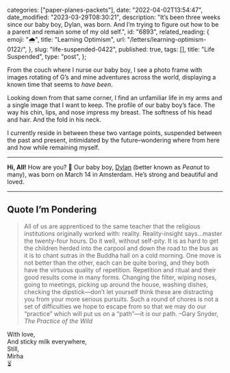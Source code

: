 
  categories: ["paper-planes-packets"],
  date: "2022-04-02T13:54:47",
  date_modified: "2023-03-29T08:30:21",
  description:
    "It’s been three weeks since our baby boy, Dylan, was born. And I’m trying to figure out how to be a parent and remain some of my old self.",
  id: "6893",
  related_reading: {
    emoji: "🌧",
    title: "Learning Optimism",
    url: "/letters/learning-optimism-0122/",
  },
  slug: "life-suspended-0422",
  published: true,
  tags: [],
  title: "Life Suspended",
  type: "post",
};


From the couch where I nurse our baby boy, I see a photo frame with images rotating of G’s and mine adventures across the world, displaying a known time that seems to *have been*.

Looking down from that same corner, I find an unfamiliar life in my arms and a single image that I want to keep. The profile of our baby boy’s face. The way his chin, lips, and nose impress my breast. The softness of his head and hair. And the fold in his neck.

I currently reside in between these two vantage points, suspended between the past and present, intimidated by the future–wondering where from here and how while remaining myself.

---

**Hi, All!** How are you? 💙 Our baby boy, [Dylan](<https://en.wikipedia.org/wiki/Dylan_(name)>) (better known as _Peanut_ to many), was born on March 14 in Amsterdam. He’s strong and beautiful and loved.

---

## Quote I’m Pondering

> All of us are apprenticed to the same teacher that the religious institutions originally worked with: reality. Reality-insight says…master the twenty-four hours. Do it well, without self-pity. It is as hard to get the children herded into the carpool and down the road to the bus as it is to chant sutras in the Buddha hall on a cold morning. One move is not better than the other, each can be quite boring, and they both have the virtuous quality of repetition. Repetition and ritual and their good results come in many forms. Changing the filter, wiping noses, going to meetings, picking up around the house, washing dishes, checking the dipstick—don’t let yourself think these are distracting you from your more serious pursuits. Such a round of chores is not a set of difficulties we hope to escape from so that we may do our “practice” which will put us on a “path”—it _is_ our path. –Gary Snyder, _The Practice of the Wild_

With love,\
And sticky milk everywhere,\
Still,\
Mirha\
⏳
